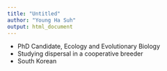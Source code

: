 ```yaml
---
title: "Untitled"
author: "Young Ha Suh"
output: html_document
---
```


* PhD Candidate, Ecology and Evolutionary Biology
* Studying dispersal in a cooperative breeder
* South Korean
